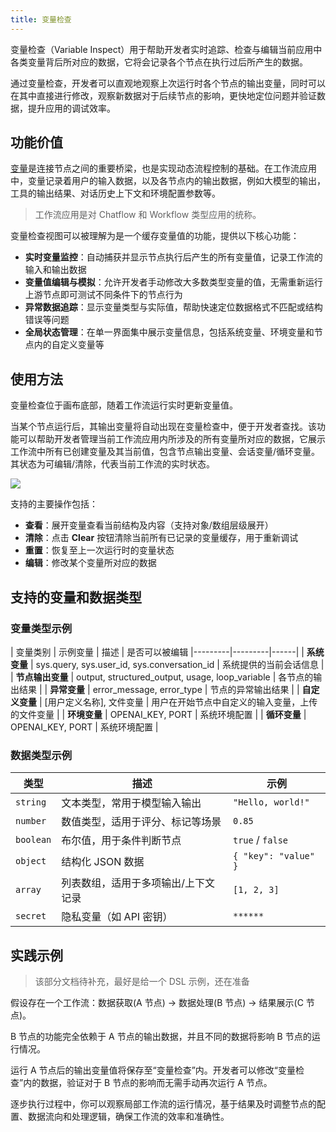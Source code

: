 ```yaml
---
title: 变量检查
---
```


变量检查（Variable Inspect）用于帮助开发者实时追踪、检查与编辑当前应用中各类变量背后所对应的数据，它将会记录各个节点在执行过后所产生的数据。

通过变量检查，开发者可以直观地观察上次运行时各个节点的输出变量，同时可以在其中直接进行修改，观察新数据对于后续节点的影响，更快地定位问题并验证数据，提升应用的调试效率。

## 功能价值

[变量](/zh-hans/guides/workflow/variables)是连接节点之间的重要桥梁，也是实现动态流程控制的基础。在工作流应用中，变量记录着用户的输入数据，以及各节点内的输出数据，例如大模型的输出，工具的输出结果、对话历史上下文和环境配置参数等。

> 工作流应用是对 Chatflow 和 Workflow 类型应用的统称。

变量检查视图可以被理解为是一个缓存变量值的功能，提供以下核心功能：

- **实时变量监控**：自动捕获并显示节点执行后产生的所有变量值，记录工作流的输入和输出数据
- **变量值编辑与模拟**：允许开发者手动修改大多数类型变量的值，无需重新运行上游节点即可测试不同条件下的节点行为
- **异常数据追踪**：显示变量类型与实际值，帮助快速定位数据格式不匹配或结构错误等问题
- **全局状态管理**：在单一界面集中展示变量信息，包括系统变量、环境变量和节点内的自定义变量等

## 使用方法

变量检查位于画布底部，随着工作流运行实时更新变量值。

当某个节点运行后，其输出变量将自动出现在变量检查中，便于开发者查找。该功能可以帮助开发者管理当前工作流应用内所涉及的所有变量所对应的数据，它展示工作流中所有已创建变量及其当前值，包含节点输出变量、会话变量/循环变量。其状态为可编辑/清除，代表当前工作流的实时状态。 

![](https://assets-docs.dify.ai/2025/06/38f26d7339f64abfdfb6955b1c34f4ae.png)

支持的主要操作包括：

- **查看**：展开变量查看当前结构及内容（支持对象/数组层级展开）
- **清除**：点击 **Clear** 按钮清除当前所有已记录的变量缓存，用于重新调试
- **重置**：恢复至上一次运行时的变量状态
- **编辑**：修改某个变量所对应的数据

## 支持的变量和数据类型

### 变量类型示例

| 变量类别 | 示例变量 | 描述 | 是否可以被编辑
|---------|---------|------|
| **系统变量** | sys.query, sys.user_id, sys.conversation_id | 系统提供的当前会话信息 |
| **节点输出变量** | output, structured_output, usage, loop_variable | 各节点的输出结果 |
| **异常变量** | error_message, error_type | 节点的异常输出结果 |
| **自定义变量** | [用户定义名称], 文件变量 | 用户在开始节点中自定义的输入变量，上传的文件变量 |
| **环境变量** | OPENAI_KEY, PORT | 系统环境配置 |
| **循环变量** | OPENAI_KEY, PORT | 系统环境配置 |

### 数据类型示例

| 类型 | 描述 | 示例 |
|------|------|------|
| `string` | 文本类型，常用于模型输入输出 | `"Hello, world!"` |
| `number` | 数值类型，适用于评分、标记等场景 | `0.85` |
| `boolean` | 布尔值，用于条件判断节点 | `true` / `false` |
| `object` | 结构化 JSON 数据 | `{ "key": "value" }` |
| `array` | 列表数组，适用于多项输出/上下文记录 | `[1, 2, 3]` |
| `secret` | 隐私变量（如 API 密钥） | `******` |

## 实践示例

> 该部分文档待补充，最好是给一个 DSL 示例，还在准备

假设存在一个工作流：数据获取(A 节点) → 数据处理(B 节点) → 结果展示(C 节点)。

B 节点的功能完全依赖于 A 节点的输出数据，并且不同的数据将影响 B 节点的运行情况。

运行 A 节点后的输出变量值将保存至“变量检查”内。开发者可以修改“变量检查”内的数据，验证对于 B 节点的影响而无需手动再次运行 A 节点。

逐步执行过程中，你可以观察局部工作流的运行情况，基于结果及时调整节点的配置、数据流向和处理逻辑，确保工作流的效率和准确性。
